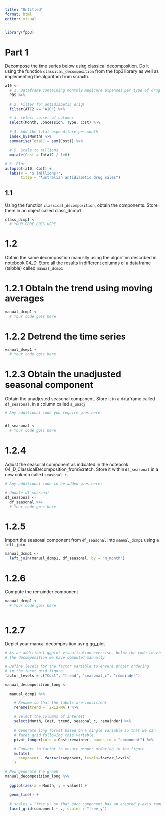 ```yaml
---
title: "Untitled"
format: html
editor: visual
---
```


```r
library(fpp3)
```

# Part 1

Decompose the time series below using classical decomposition. Do it using the function `classical_decomposition` from the fpp3 library as well as implementing the algorithm from scracth.

```r
a10 <- 
  # 1. Dataframe containing monthly medicare expenses per type of drug
  PBS %>%
  
  # 2. Filter for antidiabetic drigs
  filter(ATC2 == "A10") %>%
  
  # 3. select subset of columns
  select(Month, Concession, Type, Cost) %>%
  
  # 4. Add the total expenditure per month
  index_by(Month) %>% 
  summarise(TotalC = sum(Cost)) %>%
  
  # 5. Scale to millions
  mutate(Cost = TotalC / 1e6)

# 6. Plot
autoplot(a10, Cost) +
  labs(y = "$ (millions)",
       title = "Australian antidiabetic drug sales")
```

## 1.1 

Using the function `classical_decomposition`, obtain the components. Store them in an object called class_dcmp1

```r
class_dcmp1 <- 
  # YOUR CODE GOES HERE
```

# 1.2 

Obtain the same decomposition manually using the algorithm described in notebook 04_D. Store all the results in different columns of a dataframe (tsibble) called `manual_dcmp1`

# 1.2.1 Obtain the trend using moving averages

```r
manual_dcmp1 <- 
  # Your code goes here
```

# 1.2.2 Detrend the time series

```r
manual_dcmp1 <- 
  # Your code goes here
```

# 1.2.3 Obtain the unadjusted seasonal component

Obtain the unadjusted seasonal component. Store it in a dataframe called `df_seasonal`, in a column called `s_unadj`

```r
# Any additional code you require goes here


df_seasonal <- 
  # Your code goes here
```

# 1.2.4 

Adjust the seasonal component as indicated in the notebook 04_D_ClassicalDecomposition_fromScratch. Store it within `df_seasonal` in a new column called `seasonal_c`.

```r
# Any additional code to be added goes here:

# Update df_seasonal
df_seasonal <- 
  df_seasonal %>% 
  # Your code goes here
```

# 1.2.5 

Import the seasonal component from `df_seasonal` into `manual_dcmp1` using a `left_join`

```r
manual_dcmp1 <- 
  left_join(manual_dcmp1, df_seasonal, by = "n_month")
```

# 1.2.6 

Compute the remainder component

```r
manual_dcmp1 <- 
  # Your code goes here
  
```

# 1.2.7

Depict your manual decomposition using gg_plot

```r
# As an additional ggplot visualization exercise, below the code to visualize
# the decomposition we have computed manually

# Define levels for the factor variable to ensure proper ordering
# in the facet grid figure.
factor_levels = c("Cost", "trend", "seasonal_c", "remainder")

manual_decomposition_long <- 
  
  manual_dcmp1 %>% 

    # Rename so that the labels are consistent
    rename(trend = `2x12-MA`) %>% 
  
    # Select the columns of interest
    select(Month, Cost, trend, seasonal_c, remainder) %>% 
  
    # Generate long format based on a single variable so that we can
    # facet_grid following this variable
    pivot_longer(cols = Cost:remainder, names_to = "component") %>% 
    
    # Convert to factor to ensure proper ordering in the figure
    mutate(
      component = factor(component, levels=factor_levels)
    )

# Now generate the graph
manual_decomposition_long %>% 
  
  ggplot(aes(x = Month, y = value)) +
  
  geom_line() +
  
  # scales = "free_y" so that each component has an adapted y-axis range
  facet_grid(component ~ ., scales = "free_y")
```

